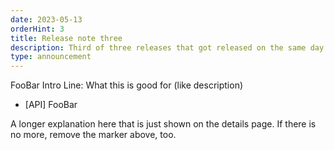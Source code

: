 ```yaml
---
date: 2023-05-13
orderHint: 3
title: Release note three
description: Third of three releases that got released on the same day.
type: announcement
---
```


FooBar Intro Line: What this is good for (like description)

- [API] FooBar

<!--more-->

A longer explanation here that is just shown on the details page.
If there is no more, remove the marker above, too.
